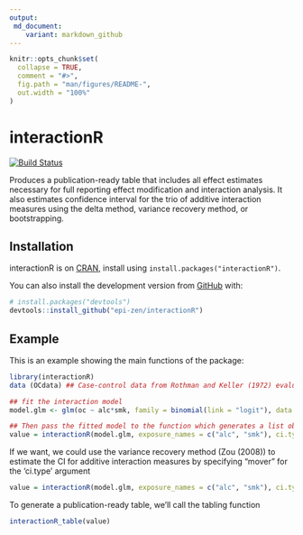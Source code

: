 ```yaml
---
output: 
 md_document:
    variant: markdown_github
---
```


```r
knitr::opts_chunk$set(
  collapse = TRUE,
  comment = "#>",
  fig.path = "man/figures/README-",
  out.width = "100%"
)
```

# interactionR

[![Build Status](https://travis-ci.com/epi-zen/interactionR.svg?branch=master)](https://travis-ci.com/epi-zen/interactionR)

Produces a publication-ready table that includes all effect estimates necessary for full reporting effect modification and interaction analysis. It also estimates confidence interval for the trio of additive interaction measures using the delta method, variance recovery method, or bootstrapping. 

## Installation
interactionR is on [CRAN](https://cran.r-project.org/package=interactionR), install using `install.packages("interactionR")`.

You can also install the development version from [GitHub](https://github.com/epi-zen/interactionR) with:

``` r
# install.packages("devtools")
devtools::install_github("epi-zen/interactionR")
```
## Example

This is an example showing the main functions of the package:

```r
library(interactionR)
data (OCdata) ## Case-control data from Rothman and Keller (1972) evaluating the joint effect of alcohol and smoking on oral cancer risk is included in the package (cited in Hosmer and Lemeshow (1992) and Zou (2008))

## fit the interaction model
model.glm <- glm(oc ~ alc*smk, family = binomial(link = "logit"), data = OCdata)

## Then pass the fitted model to the function which generates a list object of class 'interactionR'
value = interactionR(model.glm, exposure_names = c("alc", "smk"), ci.type = "delta", ci.level = 0.95, em = F, recode = F)
```

If we want, we could use the variance recovery method (Zou (2008)) to estimate the CI for additive interaction measures by specifying "mover" for the 'ci.type' argument

```r
value = interactionR(model.glm, exposure_names = c("alc", "smk"), ci.type = "mover", ci.level = 0.95, em = F, recode = F)
```


To generate a publication-ready table, we'll call the tabling function

```r
interactionR_table(value)

```

